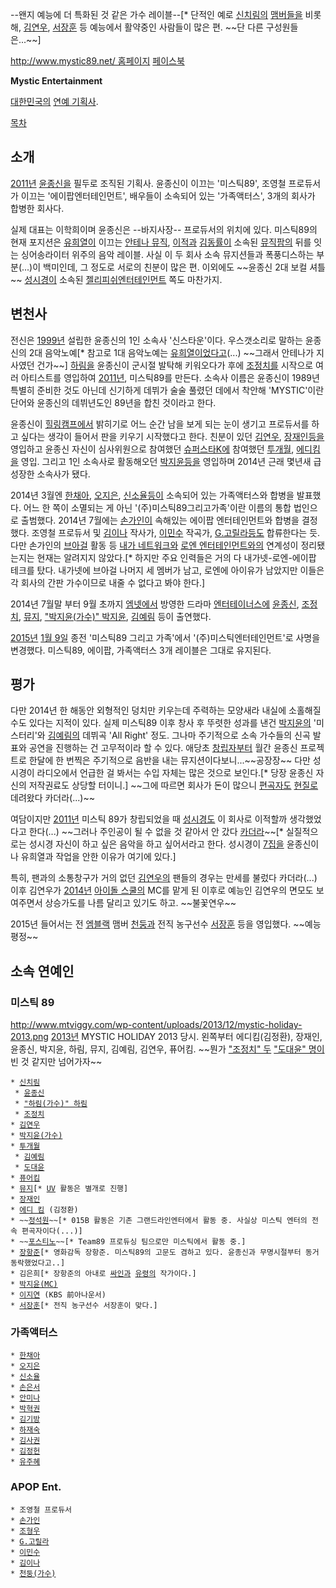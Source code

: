 --왠지 예능에 더 특화된 것 같은 가수 레이블--[* 단적인 예로 [[신치림]]의 [[윤종신|맴]][[조정치|버]][[하림(가수)|들]]을 비롯해, [[김연우]], [[서장훈]] 등 예능에서 활약중인 사람들이 많은 편. ~~단 다른 구성원들은...~~]

[[http://www.mystic89.net/ 홈페이지]]
[https://facebook.com/the.mystic89 페이스북]

'''Mystic Entertainment'''

[[대한민국]]의 [[연예 기획사]].

[[목차]]
== 소개 ==
[[2011년]] [[윤종신]]을 필두로 조직된 기획사. 윤종신이 이끄는 '미스틱89', 조영철 프로듀서가 이끄는 '에이팝엔터테인먼트', 배우들이 소속되어 있는 '가족액터스', 3개의 회사가 합병한 회사다.

실제 대표는 이학희이며 윤종신은 --바지사장-- 프로듀서의 위치에 있다. 미스틱89의 현재 포지션은 [[유희열]]이 이끄는 [[안테나 뮤직]], [[이적(가수)|이적]]과 [[김동률]]이 소속된 [[뮤직팜]]의 뒤를 잇는 싱어송라이터 위주의 음악 레이블. 사실 이 두 회사 소속 뮤지션들과 폭풍디스하는 부분(...)이 백미인데, 그 정도로 서로의 친분이 많은 편. 이외에도 ~~윤종신 2대 보컬 셔틀~~ [[성시경]]이 소속된 [[젤리피쉬엔터테인먼트]] 쪽도 마찬가지.

== 변천사 ==
전신은 [[1999년]] 설립한 윤종신의 1인 소속사 '신스타운'이다. 우스갯소리로 말하는 윤종신의 2대 음악노예[* 참고로 1대 음악노예는 [[유희열]]이었다고(...) ~~그래서 안테나가 지사였던 건가~~] [[하림(가수)|하림]]을 윤종신이 군시절 발탁해 키워오다가 후에 [[조정치]]를 시작으로 여러 아티스트를 영입하여 [[2011년]], 미스틱89를 만든다. 소속사 이름은 윤종신이 1989년 특별히 준비한 것도 아닌데 신기하게 데뷔가 술술 풀렸던 데에서 착안해 'MYSTIC'이란 단어와 윤종신의 데뷔년도인 89년을 합친 것이라고 한다.

윤종신이 [[힐링캠프]]에서 밝히기로 어느 순간 남을 보게 되는 눈이 생기고 프로듀서를 하고 싶다는 생각이 들어서 판을 키우기 시작했다고 한다. 친분이 있던 [[김연우]], [[장재인]]등을 영입하고 윤종신 자신이 심사위원으로 참여했던 [[슈퍼스타K]]에 참여했던 [[투개월]], [[에디킴]]을 영입. 그리고 1인 소속사로 활동해오던 [[박지윤(가수)|박지윤]]등을 영입하며 2014년 근래 몇년새 급 성장한 소속사가 됐다.

2014년 3월엔 [[한채아]], [[오지은]], [[신소율]]등이 소속되어 있는 가족액터스와 합병을 발표했다. 어느 한 쪽이 소멸되는 게 아닌 '(주)미스틱89그리고가족'이란 이름의 통합 법인으로 출범했다. 2014년 7월에는 [[손가인]]이 속해있는 에이팝 엔터테인먼트와 합병을 결정했다. 조영철 프로듀서 및 [[김이나]] 작사가, [[이민수]] 작곡가, [[G.고릴라]]등도 합류한다는 듯. 다만 손가인의 [[브아걸]] 활동 등 [[내가 네트워크]]와 [[로엔 엔터테인먼트]]와의 연계성이 정리됐는지는 현재는 알려지지 않았다.[* 하지만 주요 인력들은 거의 다 내가넷-로엔-에이팝 테크를 탔다. 내가넷에 브아걸 나머지 세 멤버가 남고, 로엔에 아이유가 남았지만 이들은 각 회사의 간판 가수이므로 내줄 수 없다고 봐야 한다.]

2014년 7월말 부터 9월 초까지 [[엠넷]]에서 방영한 드라마 [[엔터테이너스]]에 [[윤종신]], [[조정치]], [[뮤지]], [["박지윤(가수)" 박지윤]], [[김예림]] 등이 출연했다.

[[2015년]] [[1월 9일]] 종전 '미스틱89 그리고 가족'에서 '(주)미스틱엔터테인먼트'로 사명을 변경했다. 미스틱89, 에이팝, 가족액터스 3개 레이블은 그대로 유지된다.

== 평가 ==
다만 2014년 한 해동안 외형적인 덩치만 키우는데 주력하는 모양새라 내실에 소홀해질 수도 있다는 지적이 있다. 실제 미스틱89 이후 창사 후 뚜렷한 성과를 낸건 [[박지윤(가수)|박지윤]]의 '미스터리'와 [[김예림]]의 데뷔곡 'All Right' 정도. 그나마 주기적으로 소속 가수들의 신곡 발표와 공연을 진행하는 건 고무적이라 할 수 있다. 애당초 [[윤종신|창립자]]부터 월간 윤종신 프로젝트로 한달에 한 번찍은 주기적으로 음반을 내는 뮤지션이다보니...~~공장장~~ 다만 성시경이 라디오에서 언급한 걸 봐서는 수입 자체는 많은 것으로 보인다.[* 당장 윤종신 자신의 저작권료도 상당할 터이니.] ~~그에 따르면 회사가 돈이 많으니 [[정석원|편곡자]]도 [[현질]]로 데려왔다 카더라(...)~~

여담이지만 [[2011년]] 미스틱 89가 창립되었을 때 [[성시경]]도 이 회사로 이적할까 생각했었다고 한다(...) ~~그러나 주인공이 될 수 없을 것 같아서 안 갔다 [[카더라]]~~[* 실질적으로는 성시경 자신이 하고 싶은 음악을 하고 싶어서라고 한다. 성시경이 [[처음|7집]]을 윤종신이나 유희열과 작업을 안한 이유가 여기에 있다.]

특히, 팬과의 소통창구가 거의 없던 [[김연우]]의 팬들의 경우는 만세를 불렀다 카더라(...) 이후 김연우가 [[2014년]] [[아이돌 스쿨]]의 MC를 맡게 된 이후로 예능인 김연우의 면모도 보여주면서 상승가도를 나름 달리고 있기도 하고. ~~불꽃연우~~

2015년 들어서는 전 [[엠블랙]] 맴버 [[천둥(가수)|천둥]]과 전직 농구선수 [[서장훈]] 등을 영입했다. ~~예능평정~~

== 소속 연예인 ==
=== 미스틱 89 ===
http://www.mtviggy.com/wp-content/uploads/2013/12/mystic-holiday-2013.png
[[2013년]] MYSTIC HOLIDAY 2013 당시. 왼쪽부터 에디킴(김정환), 장재인, 윤종신, 박지윤, 하림, 뮤지, 김예림, 김연우, 퓨어킴. ~~뭔가 [["조정치" 두]] [["도대윤" 명]]이 빈 것 같지만 넘어가자~~

 * [[신치림]]
  * [[윤종신]]
  * [["하림(가수)" 하림]]
  * [[조정치]]
 * [[김연우]]
 * [[박지윤(가수)]]
 * [[투개월]]
  * [[김예림]]
  * [[도대윤]]
 * [[퓨어킴]] 
 * [[뮤지]][* [[UV]] 활동은 별개로 진행]
 * [[장재인]]
 * [[에디 킴]] (김정환)
 * ~~[[정석원]]~~[* 015B 활동은 기존 그랜드라인엔터에서 활동 중. 사실상 미스틱 엔터의 전속 편곡자이다(...)]
 * ~~[[포스티노]]~~[* Team89 프로듀싱 팀으로만 미스틱에서 활동 중.]
 * [[장항준]][* 영화감독 장항준. 미스틱89의 고문도 겸하고 있다. 윤종신과 무명시절부터 동거동락했었다고..]
 * 김은희[* 장항준의 아내로 [[싸인(드라마)|싸인]]과 [[유령(드라마)|유령]]의 작가이다.]
 * [[박지윤(MC)]]
 * [[이지연#s-3|이지연]] (KBS 前아나운서)
 * [[서장훈]][* 전직 농구선수 서장훈이 맞다.]
=== 가족액터스 ===
 * [[한채아]]
 * [[오지은]]
 * [[신소율]]
 * [[손은서]]
 * [[안미나]]
 * [[박혁권]]
 * [[김기방]]
 * [[하재숙]]
 * [[김사권]]
 * [[김정헌]]
 * [[유주혜]]
=== APOP Ent. ===
 * 조영철 프로듀서
 * [[손가인]]
 * [[조형우]]
 * [[G.고릴라]]
 * [[이민수]]
 * [[김이나]]
 * [[천둥(가수)]]
